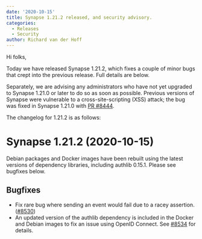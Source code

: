```yaml
---
date: '2020-10-15'
title: Synapse 1.21.2 released, and security advisory.
categories:
  - Releases
  - Security
author: Richard van der Hoff
---
```


Hi folks,

Today we have released Synapse 1.21.2, which fixes a couple of minor bugs that crept into the previous release. Full details are below.

Separately, we are advising any administrators who have not yet upgraded to Synapse 1.21.0 or later to do so as soon as possible. Previous versions of Synapse were vulnerable to a cross-site-scripting (XSS) attack; the bug was fixed in Synapse 1.21.0 with [PR \#8444](https://github.com/matrix-org/synapse/pull/8444).

The changelog for 1.21.2 is as follows:

Synapse 1.21.2 (2020-10-15)
===========================

Debian packages and Docker images have been rebuilt using the latest versions of dependency libraries, including authlib 0.15.1. Please see bugfixes below.

Bugfixes
--------

- Fix rare bug where sending an event would fail due to a racey assertion. ([\#8530](https://github.com/matrix-org/synapse/issues/8530))
- An updated version of the authlib dependency is included in the Docker and Debian images to fix an issue using OpenID Connect. See [\#8534](https://github.com/matrix-org/synapse/issues/8534) for details.
